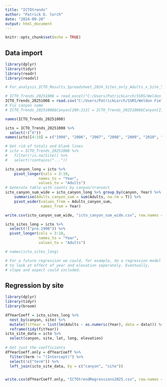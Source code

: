 ```yaml
---
title: "ICTOtrends"
author: "Patrick D. lorch"
date: "2024-09-20"
output: html_document
---
```


```r
knitr::opts_chunk$set(echo = TRUE)
```

## Data import


```r
library(dplyr)
library(tidyr)
library(readr)
library(readxl)

# For_analysis_ICTO_Results_Spreadsheet_2024_Sites_only_Adults_x_Site_Year <- read_csv("C:/Users/PatrickLorch/SSRS/Weldon Field Projects - Documents/PROJECTS/2024 Inyo Cal Towhees/Data/For analysis-ICTO Results Spreadsheet -2024 Sites only_Adults x Site-Year.csv")

# ICTO_Trends_20251008 = read_excel("C:/Users/PatrickLorch/SSRS/Weldon Field Projects - Documents/Projects/Inyo California Towhees 2025/Data/ICTO Trends/2025/ICTO Trends_20251008.xlsx", sheet = "Working")
ICTO_Trends_20251008 = read.csv("C:/Users/PatrickLorch/SSRS/Weldon Field Projects - Documents/Projects/Inyo California Towhees 2025/Data/ICTO Trends/2025/trends_allyears_latlong.csv")
# Fix canyon name
# ICTO_Trends_20251008$Canyon[209:213] = ICTO_Trends_20251008$Canyon[214]

names(ICTO_Trends_20251008)

icto = ICTO_Trends_20251008 %>%
  select(!("X"))
names(icto)[4:19] = c("1998", "2006", "2007", "2008", "2009", "2010", "2011", "2012", "2014", "2015", "2016", "2019", "2021", "2022", "2024", "2025")

# Get rid of totals and blank lines
# icto = ICTO_Trends_20251008 %>%
#   filter(!is.na(Site)) %>%
#   select(!contains("..."))

icto_canyon_long = icto %>%
    pivot_longer(cols = 3:19, 
               names_to = "Year", 
               values_to = "Adults")
# Generate table with counts by canyon/transect
icto_canyon_sum_wide = icto_canyon_long %>% group_by(canyon, Year) %>%
    summarise(Adults_canyon_sum = sum(Adults, na.rm = T)) %>%
    pivot_wider(values_from = Adults_canyon_sum,
                names_from = Year)

write.csv(icto_canyon_sum_wide, "icto_canyon_sum_wide.csv", row.names = F)

icto_sites_long = icto %>%
  select(!("pre.1998")) %>%
  pivot_longer(cols = 3:18, 
               names_to = "Year", 
               values_to = "Adults")

# names(icto_sites_long)

# For a future regression we could, for example, do a regression model 
# to look at effect of year and elevation seperately. Eventually, 
# slope and aspect could included.
```

## Regression by site


```r
library(dplyr)
library(tidyr)
library(broom)

dfYearCoeff = icto_sites_long %>%
  nest_by(canyon, site) %>%
  mutate(fitYear = list(lm(Adults ~ as.numeric(Year), data = data))) %>%
  reframe(tidy(fitYear))
icto_site_data = icto %>%
  select(canyon, site, lat, long, elevation)
  
# Get just the coefficients
dfYearCoeff.only = dfYearCoeff %>%
  filter(term != "(Intercept)") %>%
  select(!c("term")) %>%
  left_join(icto_site_data, by = c("canyon", "site"))


write.csv(dfYearCoeff.only, "ICTOtrendRegressions2025.csv", row.names = F)
```

## 

